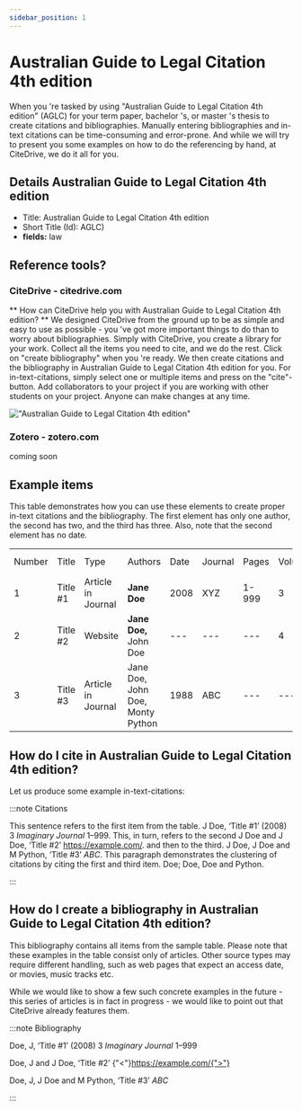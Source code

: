 ```yaml
---
sidebar_position: 1
---
```


# Australian Guide to Legal Citation 4th edition

When you 're tasked by using "Australian Guide to Legal Citation 4th edition" (AGLC) for your term paper, bachelor 's, or master 's thesis to create citations and bibliographies.
Manually entering bibliographies and in-text citations can be time-consuming and error-prone. And while we will try to present you some examples on how to do the referencing by hand, at CiteDrive, we do it all for you.

## Details  Australian Guide to Legal Citation 4th edition
* Title: Australian Guide to Legal Citation 4th edition
* Short Title (Id): AGLC)
* **fields:** law

## Reference tools?
### CiteDrive - citedrive.com
** How can CiteDrive help you with Australian Guide to Legal Citation 4th edition? **
We designed CiteDrive from the ground up to be as simple and easy to use as possible - you 've got more important things to do than to worry about bibliographies. Simply with CiteDrive, you create a library for your work. Collect all the items you need to cite, and we do the rest. Click on "create bibliography" when you 're ready. We then create citations and the bibliography in Australian Guide to Legal Citation 4th edition for you. For in-text-citations, simply select one or multiple items and press on the "cite"-button. Add collaborators to your project if you are working with other students on your project. Anyone can make changes at any time.


!["Australian Guide to Legal Citation 4th edition"](images/australian-guide-to-legal-citation-4th-edition.svg "Choose Australian Guide to Legal Citation 4th edition in the CiteDrive App")

### Zotero - zotero.com

coming soon

## Example items

This table demonstrates how you can use these elements to create proper in-text citations and the bibliography. The first element has only one author, the second has two, and the third has three. Also, note that the second element has no date.


<table>
  <tr>
   <td>Number
   </td>
   <td>Title
   </td>
   <td>Type
   </td>
   <td>Authors
   </td>
   <td>Date
   </td>
   <td>Journal
   </td>
   <td>Pages
   </td>
   <td>Volume
   </td>
   <td>Issue
   </td>
   <td>Access Date
   </td>
  </tr>
  <tr>
   <td>1
   </td>
   <td>Title #1
   </td>
   <td>Article in Journal
   </td>
   <td><strong>Jane Doe</strong>
   </td>
   <td>2008
   </td>
   <td>XYZ
   </td>
   <td>1-999
   </td>
   <td>3
   </td>
   <td>2
   </td>
   <td>--
   </td>
  </tr>
  <tr>
   <td>
2
   </td>
   <td>Title #2
   </td>
   <td>Website
   </td>
   <td><strong>Jane Doe, </strong>John Doe
   </td>
   <td>---
   </td>
   <td>---
   </td>
   <td>---
   </td>
   <td>4
   </td>
   <td>---
   </td>
   <td>2020-05-01
   </td>
  </tr>
  <tr>
   <td>3
   </td>
   <td>Title #3
   </td>
   <td>Article in Journal
   </td>
   <td>Jane Doe, John Doe, Monty Python
   </td>
   <td>1988
   </td>
   <td>ABC
   </td>
   <td>---
   </td>
   <td>---
   </td>
   <td>16
   </td>
   <td>---
   </td>
  </tr>
</table>



## How do I cite in  Australian Guide to Legal Citation 4th edition?

Let us produce some example in-text-citations:

:::note Citations


This sentence refers to the first item from the table. J Doe, ‘Title #1’ (2008) 3 <i>Imaginary Journal</i> 1–999. This, in turn, refers to the second J Doe and J Doe, ‘Title #2’ <https://example.com/>.
and then to the third.  J Doe, J Doe and M Python, ‘Title #3’ <i>ABC</i>.
This paragraph demonstrates the clustering of citations by citing the first and third item. Doe; Doe, Doe and Python.

:::

## How do I create a bibliography in Australian Guide to Legal Citation 4th edition?

This bibliography contains all items from the sample table. Please note that these examples in the table consist only of articles. Other source types may require different handling, such as web pages that expect an access date, or movies, music tracks etc.

While we would like to show a few such concrete examples in the future - this series of articles is in fact in progress - we would like to point out that CiteDrive already features them.

:::note Bibliography

Doe, J, ‘Title #1’ (2008) 3 <i>Imaginary Journal</i> 1–999

Doe, J and J Doe, ‘Title #2’ {"<"}https://example.com/{">"}

Doe, J, J Doe and M Python, ‘Title #3’ <i>ABC</i>



:::


        